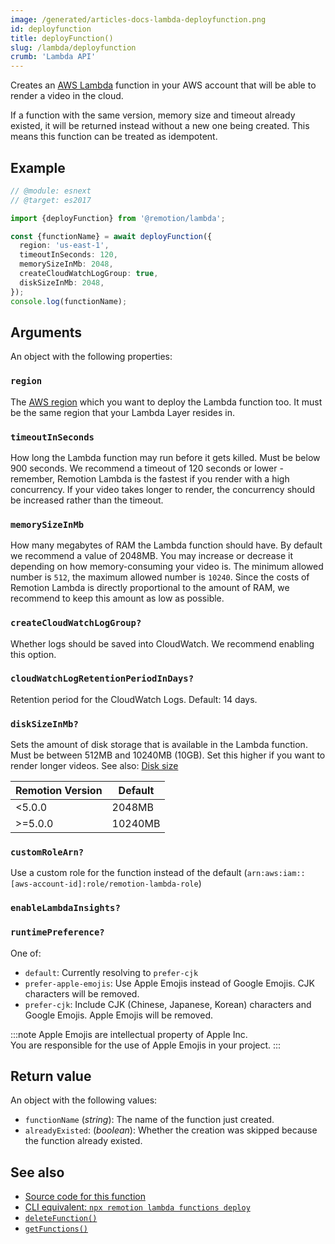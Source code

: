 ```yaml
---
image: /generated/articles-docs-lambda-deployfunction.png
id: deployfunction
title: deployFunction()
slug: /lambda/deployfunction
crumb: 'Lambda API'
---
```


Creates an [AWS Lambda](https://aws.amazon.com/lambda/) function in your AWS account that will be able to render a video in the cloud.

If a function with the same version, memory size and timeout already existed, it will be returned instead without a new one being created. This means this function can be treated as idempotent.

## Example

```ts twoslash
// @module: esnext
// @target: es2017

import {deployFunction} from '@remotion/lambda';

const {functionName} = await deployFunction({
  region: 'us-east-1',
  timeoutInSeconds: 120,
  memorySizeInMb: 2048,
  createCloudWatchLogGroup: true,
  diskSizeInMb: 2048,
});
console.log(functionName);
```

## Arguments

An object with the following properties:

### `region`

The [AWS region](/docs/lambda/region-selection) which you want to deploy the Lambda function too. It must be the same region that your Lambda Layer resides in.

### `timeoutInSeconds`

How long the Lambda function may run before it gets killed. Must be below 900 seconds.
We recommend a timeout of 120 seconds or lower - remember, Remotion Lambda is the fastest if you render with a high concurrency. If your video takes longer to render, the concurrency should be increased rather than the timeout.

### `memorySizeInMb`

How many megabytes of RAM the Lambda function should have. By default we recommend a value of 2048MB. You may increase or decrease it depending on how memory-consuming your video is. The minimum allowed number is `512`, the maximum allowed number is `10240`. Since the costs of Remotion Lambda is directly proportional to the amount of RAM, we recommend to keep this amount as low as possible.

### `createCloudWatchLogGroup?`

Whether logs should be saved into CloudWatch. We recommend enabling this option.

### `cloudWatchLogRetentionPeriodInDays?`

Retention period for the CloudWatch Logs. Default: 14 days.

### `diskSizeInMb?`

Sets the amount of disk storage that is available in the Lambda function. Must be between 512MB and 10240MB (10GB). Set this higher if you want to render longer videos. See also: [Disk size](/docs/lambda/disk-size)

| Remotion Version | Default |
| ---------------- | ------- |
| &lt;5.0.0        | 2048MB  |
| &gt;=5.0.0       | 10240MB |

### `customRoleArn?`

Use a custom role for the function instead of the default (`arn:aws:iam::[aws-account-id]:role/remotion-lambda-role`)

### `enableLambdaInsights?`<AvailableFrom v="4.0.61" />

<Options id="enable-lambda-insights" />

### `runtimePreference?`<AvailableFrom v="4.0.205" />

One of:

- `default`: Currently resolving to `prefer-cjk`
- `prefer-apple-emojis`: Use Apple Emojis instead of Google Emojis. CJK characters will be removed.
- `prefer-cjk`: Include CJK (Chinese, Japanese, Korean) characters and Google Emojis. Apple Emojis will be removed.

:::note
Apple Emojis are intellectual property of Apple Inc.  
You are responsible for the use of Apple Emojis in your project.
:::

## Return value

An object with the following values:

- `functionName` (_string_): The name of the function just created.
- `alreadyExisted`: (_boolean_): Whether the creation was skipped because the function already existed.

## See also

- [Source code for this function](https://github.com/remotion-dev/remotion/blob/main/packages/lambda/src/api/deploy-function.ts)
- [CLI equivalent: `npx remotion lambda functions deploy`](/docs/lambda/cli/functions#deploy)
- [`deleteFunction()`](/docs/lambda/deletefunction)
- [`getFunctions()`](/docs/lambda/getfunctions)
